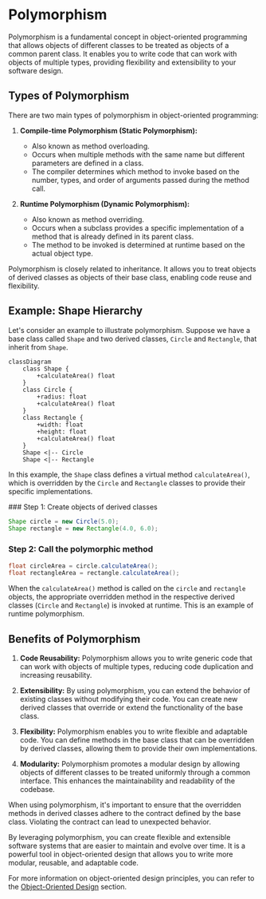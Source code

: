 
# Polymorphism

Polymorphism is a fundamental concept in object-oriented programming that allows objects of different classes to be treated as objects of a common parent class. It enables you to write code that can work with objects of multiple types, providing flexibility and extensibility to your software design.

## Types of Polymorphism

There are two main types of polymorphism in object-oriented programming:

1. **Compile-time Polymorphism (Static Polymorphism):**
   - Also known as method overloading.
   - Occurs when multiple methods with the same name but different parameters are defined in a class.
   - The compiler determines which method to invoke based on the number, types, and order of arguments passed during the method call.

2. **Runtime Polymorphism (Dynamic Polymorphism):**
   - Also known as method overriding.
   - Occurs when a subclass provides a specific implementation of a method that is already defined in its parent class.
   - The method to be invoked is determined at runtime based on the actual object type.

<Callout type="info">
Polymorphism is closely related to inheritance. It allows you to treat objects of derived classes as objects of their base class, enabling code reuse and flexibility.
</Callout>

## Example: Shape Hierarchy

Let's consider an example to illustrate polymorphism. Suppose we have a base class called `Shape` and two derived classes, `Circle` and `Rectangle`, that inherit from `Shape`.

```mermaid
classDiagram
    class Shape {
        +calculateArea() float
    }
    class Circle {
        +radius: float
        +calculateArea() float
    }
    class Rectangle {
        +width: float
        +height: float
        +calculateArea() float
    }
    Shape <|-- Circle
    Shape <|-- Rectangle
```

In this example, the `Shape` class defines a virtual method `calculateArea()`, which is overridden by the `Circle` and `Rectangle` classes to provide their specific implementations.

<Steps>
### Step 1: Create objects of derived classes

```java
Shape circle = new Circle(5.0);
Shape rectangle = new Rectangle(4.0, 6.0);
```

### Step 2: Call the polymorphic method

```java
float circleArea = circle.calculateArea();
float rectangleArea = rectangle.calculateArea();
```
</Steps>

When the `calculateArea()` method is called on the `circle` and `rectangle` objects, the appropriate overridden method in the respective derived classes (`Circle` and `Rectangle`) is invoked at runtime. This is an example of runtime polymorphism.

## Benefits of Polymorphism

1. **Code Reusability:** Polymorphism allows you to write generic code that can work with objects of multiple types, reducing code duplication and increasing reusability.

2. **Extensibility:** By using polymorphism, you can extend the behavior of existing classes without modifying their code. You can create new derived classes that override or extend the functionality of the base class.

3. **Flexibility:** Polymorphism enables you to write flexible and adaptable code. You can define methods in the base class that can be overridden by derived classes, allowing them to provide their own implementations.

4. **Modularity:** Polymorphism promotes a modular design by allowing objects of different classes to be treated uniformly through a common interface. This enhances the maintainability and readability of the codebase.

<Callout type="warning">
When using polymorphism, it's important to ensure that the overridden methods in derived classes adhere to the contract defined by the base class. Violating the contract can lead to unexpected behavior.
</Callout>

By leveraging polymorphism, you can create flexible and extensible software systems that are easier to maintain and evolve over time. It is a powerful tool in object-oriented design that allows you to write more modular, reusable, and adaptable code.

For more information on object-oriented design principles, you can refer to the [Object-Oriented Design](/virtual-memory-and-object-oriented-design/object-oriented-design) section.